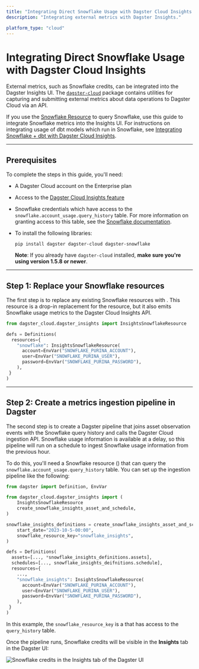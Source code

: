 ```yaml
---
title: "Integrating Direct Snowflake Usage with Dagster Cloud Insights | Dagster Docs"
description: "Integrating external metrics with Dagster Insights."

platform_type: "cloud"
---
```


# Integrating Direct Snowflake Usage with Dagster Cloud Insights

External metrics, such as Snowflake credits, can be integrated into the Dagster Insights UI. The [`dagster-cloud`](https://pypi.org/project/dagster-cloud/) package contains utilities for capturing and submitting external metrics about data operations to Dagster Cloud via an API.

If you use the [Snowflake Resource](/\_apidocs/libraries/dagster-snowflake) to query Snowflake, use this guide to integrate Snowflake metrics into the Insights UI. For instructions on integrating usage of dbt models which run in Snowflake, see [Integrating Snowflake + dbt with Dagster Cloud Insights](/dagster-cloud/insights/integrating-snowflake-and-dbt).

---

## Prerequisites

To complete the steps in this guide, you'll need:

- A Dagster Cloud account on the Enterprise plan
- Access to the [Dagster Cloud Insights feature](/dagster-cloud/insights)
- Snowflake credentials which have access to the `snowflake.account_usage.query_history` table. For more information on granting access to this table, see the [Snowflake documentation](https://docs.snowflake.com/en/sql-reference/account-usage#enabling-the-snowflake-database-usage-for-other-roles).
- To install the following libraries:

  ```shell
  pip install dagster dagster-cloud dagster-snowflake
  ```

  **Note**: If you already have `dagster-cloud` installed, **make sure you're using version 1.5.8 or newer**.

---

## Step 1: Replace your Snowflake resources

The first step is to replace any existing Snowflake resources with <PyObject module="dagster_cloud" object="InsightsSnowflakeResource" />. This resource is a drop-in replacement for the <PyObject module="dagster_snowflake" object="SnowflakeResource" /> resource, but it also emits Snowflake usage metrics to the Dagster Cloud Insights API.

```python
from dagster_cloud.dagster_insights import InsightsSnowflakeResource

defs = Definitions(
  resources={
    "snowflake": InsightsSnowflakeResource(
      account=EnvVar("SNOWFLAKE_PURINA_ACCOUNT"),
      user=EnvVar("SNOWFLAKE_PURINA_USER"),
      password=EnvVar("SNOWFLAKE_PURINA_PASSWORD"),
    ),
 }
)
```

---

## Step 2: Create a metrics ingestion pipeline in Dagster

The second step is to create a Dagster pipeline that joins asset observation events with the Snowflake query history and calls the Dagster Cloud ingestion API. Snowflake usage information is available at a delay, so this pipeline will run on a schedule to ingest Snowflake usage information from the previous hour.

To do this, you'll need a Snowflake resource (<PyObject module="dagster_snowflake" object="InsightsSnowflakeResource" />) that can query the `snowflake.account_usage.query_history` table. You can set up the ingestion pipeline like the following:

```python
from dagster import Definition, EnvVar

from dagster_cloud.dagster_insights import (
    InsightsSnowflakeResource
    create_snowflake_insights_asset_and_schedule,
)

snowflake_insights_definitions = create_snowflake_insights_asset_and_schedule(
    start_date="2023-10-5-00:00",
    snowflake_resource_key="snowflake_insights",
)

defs = Definitions(
  assets=[..., *snowflake_insights_definitions.assets],
  schedules=[..., snowflake_insights_deifnitions.schedule],
  resources={
    ...,
    "snowflake_insights": InsightsSnowflakeResource(
      account=EnvVar("SNOWFLAKE_PURINA_ACCOUNT"),
      user=EnvVar("SNOWFLAKE_PURINA_USER"),
      password=EnvVar("SNOWFLAKE_PURINA_PASSWORD"),
    ),
 }
)
```

In this example, the `snowflake_resource_key` is a <PyObject module="dagster_snowflake" object="SnowflakeResource" /> that has access to the `query_history` table.

Once the pipeline runs, Snowflake credits will be visible in the **Insights** tab in the Dagster UI:

<!-- ![Snowflake credits in the Insights tab of the Dagster UI](/images/dagster-cloud/insights/insights-snowflake.png) -->

<Image
alt="Snowflake credits in the Insights tab of the Dagster UI"
src="/images/dagster-cloud/insights/insights-snowflake.png"
width={3066}
height={1636}
/>
